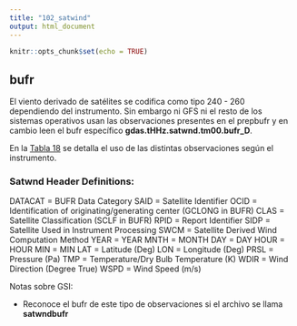 ```yaml
---
title: "102_satwind"
output: html_document
---
```


```r
knitr::opts_chunk$set(echo = TRUE)
```

## bufr

El viento derivado de satélites se codifica como tipo 240 - 260 dependiendo del instrumento. Sin embargo ni GFS ni el resto de los sistemas operativos usan las observaciones presentes en el prepbufr y en cambio leen el bufr específico **gdas.tHHz.satwnd.tm00.bufr_D**.

En la [Tabla 18](https://www.emc.ncep.noaa.gov/mmb/data_processing/prepbufr.doc/table_18.htm) se detalla el uso de las distintas observaciones según el instrumento. 

### Satwnd Header Definitions:

DATACAT = BUFR Data Category
SAID = Satellite Identifier
OCID = Identification of originating/generating center (GCLONG in BUFR)
CLAS = Satellite Classification (SCLF in BUFR)
RPID = Report Identifier
SIDP = Satellite Used in Instrument Processing
SWCM = Satellite Derived Wind Computation Method
YEAR = YEAR
MNTH = MONTH
DAY = DAY
HOUR = HOUR
MIN = MIN
LAT = Latitude (Deg)
LON = Longitude (Deg)
PRSL = Pressure (Pa) 
TMP = Temperature/Dry Bulb Temperature (K)
WDIR = Wind Direction (Degree True)
WSPD = Wind Speed (m/s)


Notas sobre GSI:
 
- Reconoce el bufr de este tipo de observaciones si el archivo se llama **satwndbufr**